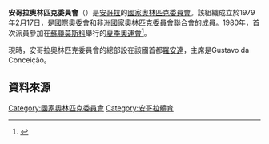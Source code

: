 {{Infobox National Olympic Committee
| title = 安哥拉奧林匹克委員會
| logo = 
| 國家或地區 = ANG
| 國家或地區編碼 = ANG
| 成立日期 = 1979年2月17日
| 加入國際奧委會 = 1980年
| 所屬成員 = [[非洲國家奧林匹克委員會聯合會|非洲國家奧林匹克委員會聯合會]]
| 總部 = 安哥拉[[羅安達|羅安達]]
| 會長 = Gustavo da Conceição
| 秘書長 =
| 網頁 = 
}}
'''安哥拉奧林匹克委員會'''（{{lang|en|Angolan Olympic Committee}}）是[[安哥拉|安哥拉]]的[[國家奧林匹克委員會|國家奧林匹克委員會]]。該組織成立於1979年2月17日，是[[國際奧委會|國際奧委會]]和[[非洲國家奧林匹克委員會聯合會|非洲國家奧林匹克委員會聯合會]]的成員。1980年，首次派員參加在[[蘇聯|蘇聯]][[莫斯科|莫斯科]]舉行的[[1980年夏季奧林匹克運動會|夏季奧運會]]<ref>{{Cite web |url=http://www.sports-reference.com/olympics/countries/ANG/ |title=Angola |access-date=2014-03-23 |archive-url=https://web.archive.org/web/20090106121221/http://www.sports-reference.com/olympics/countries/ANG/ |archive-date=2009-01-06 |dead-url=yes }}</ref>。

現時，安哥拉奧林匹克委員會的總部設在該國首都[[羅安達|羅安達]]，主席是Gustavo da Conceição。

==資料來源==
{{Reflist}}

{{非洲國家奧林匹克委員會聯合會}}
{{Authority control}}

[[Category:國家奧林匹克委員會|Category:國家奧林匹克委員會]]
[[Category:安哥拉體育|Category:安哥拉體育]]